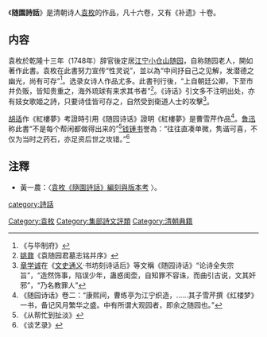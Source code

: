 《'''随園詩話'''》是清朝诗人[[袁枚|袁枚]]的作品，凡十六卷，又有《补遗》十卷。

==内容==
袁枚於乾隆十三年（1748年）辞官後定居[[江宁府|江宁]][[小仓山|小仓山]][[随园|随园]]，自称随园老人，開如著作此書。袁枚在此書努力宣传“性灵说”，並以為“中间抒自己之见解，发潜德之幽光，尚有可存”<ref>《与毕制府》</ref>。选录女诗人作品尤多。此書刊行後，“上自朝廷公卿，下至市井负贩，皆知贵重之，海外琉球有来求其书者”<ref>[[姚鼐|姚鼐]]《袁随园君墓志铭并序》</ref>。《诗话》引文多不注明出处，亦有妓女歌姬之詩，只要诗佳皆可存之，自然受到衛道人士的攻擊<ref>[[章学诚|章学诚]]在《[[文史通义|文史通义]]·书坊刻诗话后》等文稱《随园诗话》“论诗全失宗旨”，“造然饰事，陷误少年，蛊惑闺壶，自知罪不容诛，而曲引古说，文其奸邪”，“乃名教罪人”</ref>。

[[胡适|胡适]]作《紅樓夢》考證時引用《随园诗话》證明《紅樓夢》是曹雪芹作品<ref>《随园诗话》卷二：“康熙间，曹练亭为江宁织造，……其子雪芹撰《红楼梦》一书，备记风月繁华之盛。中有所谓大观园者，即余之随园也。”</ref>。[[鲁迅|鲁迅]]称此書“不是每个帮闲都做得出来的”<ref>《从帮忙到扯淡》</ref>[[钱锺书|钱锺书]]誉為：“往往直凑单微，隽谐可喜，不仅为当时之药石，亦足资后世之攻错。”<ref>《谈艺录》</ref>

== 注釋 ==
{{reflist|2}}
*黃一農：〈[http://homepage.ntu.edu.tw/~bcla/e_book/79/7902.pdf 袁枚《隨園詩話》編刻與版本考] {{Wayback|url=http://homepage.ntu.edu.tw/~bcla/e_book/79/7902.pdf |date=20180201193048 }}〉。
{{wikisource}}

[[Category:袁枚|Category:袁枚]]
[[Category:集部詩文評類|Category:集部詩文評類]]
[[category:詩話|category:詩話]]
[[Category:清朝典籍|Category:清朝典籍]]